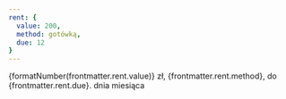 ```yaml
---
rent: {
  value: 200,
  method: gotówką,
  due: 12
}
---
```


{formatNumber(frontmatter.rent.value)} zł, {frontmatter.rent.method}, do {frontmatter.rent.due}. dnia miesiąca